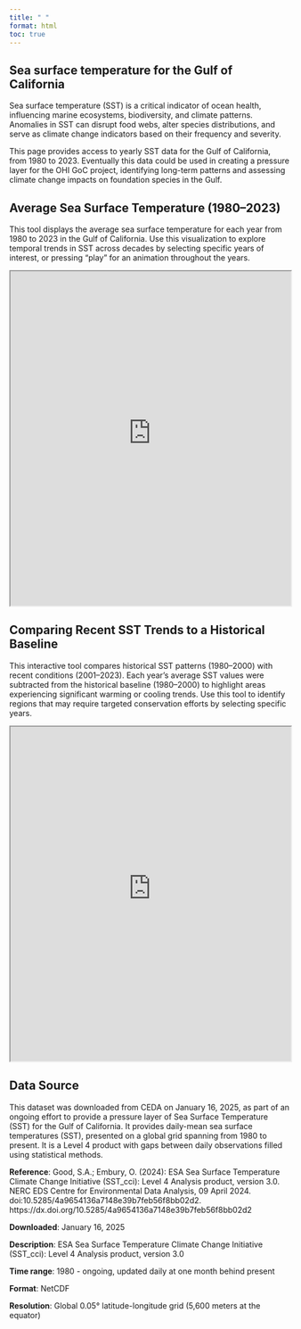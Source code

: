 ```yaml
---
title: " "
format: html
toc: true
---
```


## Sea surface temperature for the Gulf of California

Sea surface temperature (SST) is a critical indicator of ocean health, influencing marine ecosystems, biodiversity, and climate patterns. Anomalies in SST can disrupt food webs, alter species distributions, and serve as climate change indicators based on their frequency and severity.

This page provides access to yearly SST data for the Gulf of California, from 1980 to 2023. Eventually this data could be used in creating a pressure layer for the OHI GoC project, identifying long-term patterns and assessing climate change impacts on foundation species in the Gulf.

## Average Sea Surface Temperature (1980–2023)

This tool displays the average sea surface temperature for each year from 1980 to 2023 in the Gulf of California. Use this visualization to explore temporal trends in SST across decades by selecting specific years of interest, or pressing "play" for an animation throughout the years.

<iframe src="https://qcz3wo-sophia-lecuona.shinyapps.io/sst_all_years_shiny_app/" width="100%" height="600"></iframe>

## Comparing Recent SST Trends to a Historical Baseline

This interactive tool compares historical SST patterns (1980–2000) with recent conditions (2001–2023). Each year's average SST values were subtracted from the historical baseline (1980–2000) to highlight areas experiencing significant warming or cooling trends. Use this tool to identify regions that may require targeted conservation efforts by selecting specific years.

<iframe src="https://qcz3wo-sophia-lecuona.shinyapps.io/sst_yearly_comparison_shiny_app/" width="100%" height="600"></iframe>

## Data Source

This dataset was downloaded from CEDA on January 16, 2025, as part of an ongoing effort to provide a pressure layer of Sea Surface Temperature (SST) for the Gulf of California.  It provides daily-mean sea surface temperatures (SST), presented on a global grid spanning from 1980 to present. It is a Level 4 product with gaps between daily observations filled using statistical methods.

**Reference**: Good, S.A.; Embury, O. (2024): ESA Sea Surface Temperature Climate Change Initiative (SST_cci): Level 4 Analysis product, version 3.0. NERC EDS Centre for Environmental Data Analysis, 09 April 2024. doi:10.5285/4a9654136a7148e39b7feb56f8bb02d2. https://dx.doi.org/10.5285/4a9654136a7148e39b7feb56f8bb02d2

**Downloaded**: January 16, 2025

**Description**: ESA Sea Surface Temperature Climate Change Initiative (SST_cci): Level 4 Analysis product, version 3.0

**Time range**: 1980 - ongoing, updated daily at one month behind present

**Format**: NetCDF

**Resolution**: Global 0.05° latitude-longitude grid (5,600 meters at the equator)



